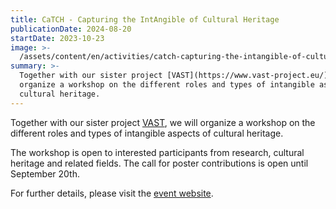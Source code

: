 ```yaml
---
title: CaTCH - Capturing the IntAngible of Cultural Heritage
publicationDate: 2024-08-20
startDate: 2023-10-23
image: >-
  /assets/content/en/activities/catch-capturing-the-intangible-of-cultural-heritage/image.jpg
summary: >-
  Together with our sister project [VAST](https://www.vast-project.eu/), we will
  organize a workshop on the different roles and types of intangible aspects of
  cultural heritage.
---
```

Together with our sister project [VAST](https://www.vast-project.eu/), we will organize a workshop on the different roles and types of intangible aspects of cultural heritage.

The workshop is open to interested participants from research, cultural heritage and related fields. The call for poster contributions is open until September 20th.

For further details, please visit the [event website](https://www.vast-project.eu/news-events/catch-conference/).
